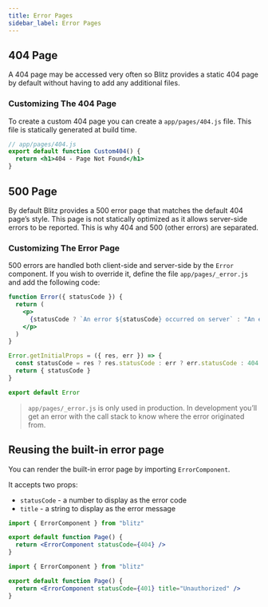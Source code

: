 ```yaml
---
title: Error Pages
sidebar_label: Error Pages
---
```


## 404 Page

A 404 page may be accessed very often so Blitz provides a static 404 page by default without having to add any additional files.

### Customizing The 404 Page

To create a custom 404 page you can create a `app/pages/404.js` file. This file is statically generated at build time.

```jsx
// app/pages/404.js
export default function Custom404() {
  return <h1>404 - Page Not Found</h1>
}
```

## 500 Page

By default Blitz provides a 500 error page that matches the default 404 page’s style. This page is not statically optimized as it allows server-side errors to be reported. This is why 404 and 500 (other errors) are separated.

### Customizing The Error Page

500 errors are handled both client-side and server-side by the `Error` component. If you wish to override it, define the file `app/pages/_error.js` and add the following code:

```jsx
function Error({ statusCode }) {
  return (
    <p>
      {statusCode ? `An error ${statusCode} occurred on server` : "An error occurred on client"}
    </p>
  )
}

Error.getInitialProps = ({ res, err }) => {
  const statusCode = res ? res.statusCode : err ? err.statusCode : 404
  return { statusCode }
}

export default Error
```

> `app/pages/_error.js` is only used in production. In development you’ll get an error with the call stack to know where the error originated from.

## Reusing the built-in error page

You can render the built-in error page by importing `ErrorComponent`.

It accepts two props:

- `statusCode` - a number to display as the error code
- `title` - a string to display as the error message

```jsx
import { ErrorComponent } from "blitz"

export default function Page() {
  return <ErrorComponent statusCode={404} />
}
```

```jsx
import { ErrorComponent } from "blitz"

export default function Page() {
  return <ErrorComponent statusCode={401} title="Unauthorized" />
}
```
